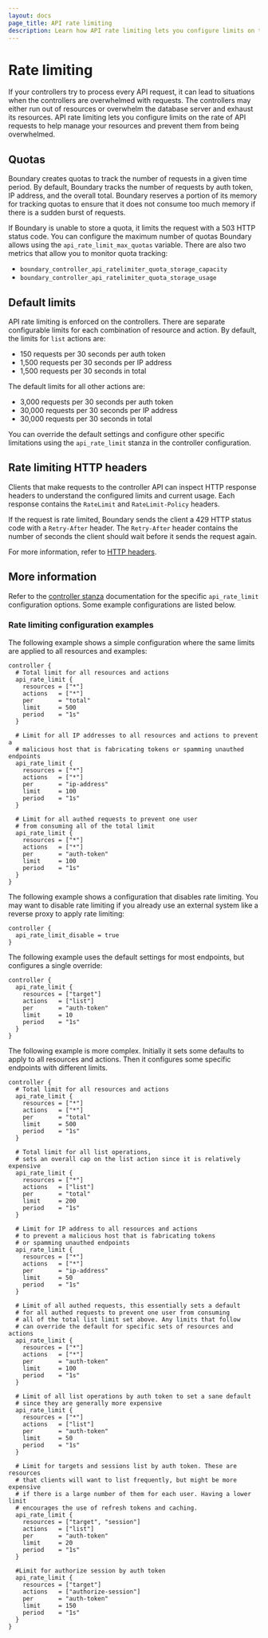 ```yaml
---
layout: docs
page_title: API rate limiting
description: Learn how API rate limiting lets you configure limits on the rates of API requests in Boundary to help manage resources and prevent them from being overwhelmed.
---
```


# Rate limiting

If your controllers try to process every API request, it can lead to situations when the controllers are overwhelmed with requests.
The controllers may either run out of resources or overwhelm the database server and exhaust its resources.
API rate limiting lets you configure limits on the rate of API requests to help manage your resources and prevent them from being overwhelmed.

## Quotas

Boundary creates quotas to track the number of requests in a given time period.
By default, Boundary tracks the number of requests by auth token, IP address, and the overall total.
Boundary reserves a portion of its memory for tracking quotas to ensure that it does not consume too much memory if there is a sudden burst of requests.

If Boundary is unable to store a quota, it limits the request with a 503 HTTP status code.
You can configure the maximum number of quotas Boundary allows using the `api_rate_limit_max_quotas` variable.
There are also two metrics that allow you to monitor quota tracking:

- `boundary_controller_api_ratelimiter_quota_storage_capacity`
- `boundary_controller_api_ratelimiter_quota_storage_usage`

## Default limits

API rate limiting is enforced on the controllers.
There are separate configurable limits for each combination of resource and action.
By default, the limits for `list` actions are:

- 150 requests per 30 seconds per auth token
- 1,500 requests per 30 seconds per IP address
- 1,500 requests per 30 seconds in total

The default limits for all other actions are:

- 3,000 requests per 30 seconds per auth token
- 30,000 requests per 30 seconds per IP address
- 30,000 requests per 30 seconds in total

You can override the default settings and configure other specific limitations using the `api_rate_limit` stanza in the controller configuration.

## Rate limiting HTTP headers

Clients that make requests to the controller API can inspect HTTP response headers to understand the configured limits and current usage.
Each response contains the `RateLimit` and `RateLimit-Policy` headers.

If the request is rate limited, Boundary sends the client a 429 HTTP status code with a `Retry-After` header.
The `Retry-After` header contains the number of seconds the client should wait before it sends the request again.

For more information, refer to [HTTP headers](/boundary/docs/api-clients/api#http-headers).

## More information

Refer to the [controller stanza](/boundary/docs/configuration/controller#api_rate_limit) documentation for the specific `api_rate_limit` configuration options.
Some example configurations are listed below.

### Rate limiting configuration examples

The following example shows a simple configuration where the same limits are applied to all resources and examples:

```hcl
controller {
  # Total limit for all resources and actions
  api_rate_limit {
    resources = ["*"]
    actions   = ["*"]
    per       = "total"
    limit     = 500
    period    = "1s"
  }

  # Limit for all IP addresses to all resources and actions to prevent a
  # malicious host that is fabricating tokens or spamming unauthed endpoints
  api_rate_limit {
    resources = ["*"]
    actions   = ["*"]
    per       = "ip-address"
    limit     = 100
    period    = "1s"
  }

  # Limit for all authed requests to prevent one user
  # from consuming all of the total limit
  api_rate_limit {
    resources = ["*"]
    actions   = ["*"]
    per       = "auth-token"
    limit     = 100
    period    = "1s"
  }
}
```

The following example shows a configuration that disables rate limiting.
You may want to disable rate limiting if you already use an external system like a reverse proxy to apply rate limiting:

```hcl
controller {
  api_rate_limit_disable = true
}
```

The following example uses the default settings for most endpoints, but configures a single override:

```hcl
controller {
  api_rate_limit {
    resources = ["target"]
    actions   = ["list"]
    per       = "auth-token"
    limit     = 10
    period    = "1s"
  }
}
```

The following example is more complex.
Initially it sets some defaults to apply to all resources and actions.
Then it configures some specific endpoints with different limits.

```hcl
controller {
  # Total limit for all resources and actions
  api_rate_limit {
    resources = ["*"]
    actions   = ["*"]
    per       = "total"
    limit     = 500
    period    = "1s"
  }

  # Total limit for all list operations,
  # sets an overall cap on the list action since it is relatively expensive
  api_rate_limit {
    resources = ["*"]
    actions   = ["list"]
    per       = "total"
    limit     = 200
    period    = "1s"
  }

  # Limit for IP address to all resources and actions
  # to prevent a malicious host that is fabricating tokens
  # or spamming unauthed endpoints
  api_rate_limit {
    resources = ["*"]
    actions   = ["*"]
    per       = "ip-address"
    limit     = 50
    period    = "1s"
  }

  # Limit of all authed requests, this essentially sets a default
  # for all authed requests to prevent one user from consuming
  # all of the total list limit set above. Any limits that follow
  # can override the default for specific sets of resources and actions
  api_rate_limit {
    resources = ["*"]
    actions   = ["*"]
    per       = "auth-token"
    limit     = 100
    period    = "1s"
  }

  # Limit of all list operations by auth token to set a sane default
  # since they are generally more expensive
  api_rate_limit {
    resources = ["*"]
    actions   = ["list"]
    per       = "auth-token"
    limit     = 50
    period    = "1s"
  }

  # Limit for targets and sessions list by auth token. These are resources
  # that clients will want to list frequently, but might be more expensive
  # if there is a large number of them for each user. Having a lower limit
  # encourages the use of refresh tokens and caching.
  api_rate_limit {
    resources = ["target", "session"]
    actions   = ["list"]
    per       = "auth-token"
    limit     = 20
    period    = "1s"
  }

  #Limit for authorize session by auth token
  api_rate_limit {
    resources = ["target"]
    actions   = ["authorize-session"]
    per       = "auth-token"
    limit     = 150
    period    = "1s"
  }
}
```